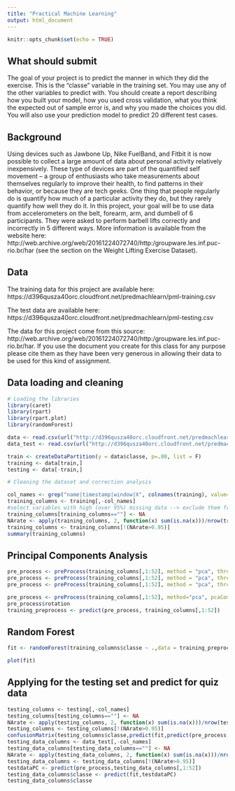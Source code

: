---
title: "Practical Machine Learning"
output: html_document
---

```{r setup, include=FALSE}
knitr::opts_chunk$set(echo = TRUE)
```

## What should submit

The goal of your project is to predict the manner in which they did the exercise. This is the “classe” variable in the training set. You may use any of the other variables to predict with. You should create a report describing how you built your model, how you used cross validation, what you think the expected out of sample error is, and why you made the choices you did. You will also use your prediction model to predict 20 different test cases.

## Background

Using devices such as Jawbone Up, Nike FuelBand, and Fitbit it is now possible to collect a large amount of data about personal activity relatively inexpensively. These type of devices are part of the quantified self movement – a group of enthusiasts who take measurements about themselves regularly to improve their health, to find patterns in their behavior, or because they are tech geeks. One thing that people regularly do is quantify how much of a particular activity they do, but they rarely quantify how well they do it. In this project, your goal will be to use data from accelerometers on the belt, forearm, arm, and dumbell of 6 participants. They were asked to perform barbell lifts correctly and incorrectly in 5 different ways. More information is available from the website here: http://web.archive.org/web/20161224072740/http:/groupware.les.inf.puc-rio.br/har (see the section on the Weight Lifting Exercise Dataset).

## Data

The training data for this project are available here: https://d396qusza40orc.cloudfront.net/predmachlearn/pml-training.csv

The test data are available here: https://d396qusza40orc.cloudfront.net/predmachlearn/pml-testing.csv

The data for this project come from this source: http://web.archive.org/web/20161224072740/http:/groupware.les.inf.puc-rio.br/har. If you use the document you create for this class for any purpose please cite them as they have been very generous in allowing their data to be used for this kind of assignment.

## Data loading and cleaning

```{r}
# Loading the libraries
library(caret)
library(rpart)
library(rpart.plot)
library(randomForest)

data <- read.csv(url("http://d396qusza40orc.cloudfront.net/predmachlearn/pml-training.csv"), na.strings=c("NA","#DIV/0!",""))
data_test <- read.csv(url("http://d396qusza40orc.cloudfront.net/predmachlearn/pml-testing.csv"), na.strings=c("NA","#DIV/0!",""))

train <- createDataPartition(y = data$classe, p=.80, list = F)
training <- data[train,]
testing <- data[-train,]

# Cleaning the dataset and correction analysis

col_names <- grep("name|timestamp|window|X", colnames(training), value=F) 
training_columns <- training[,-col_names]
#select variables with high (over 95%) missing data --> exclude them from the analysis
training_columns[training_columns==""] <- NA
NArate <- apply(training_columns, 2, function(x) sum(is.na(x)))/nrow(training_columns)
training_columns <- training_columns[!(NArate>0.95)]
summary(training_columns)
```

## Principal Components Analysis

```{r}
pre_process <- preProcess(training_columns[,1:52], method = "pca", thresh = .8) #12 components are required
pre_process <- preProcess(training_columns[,1:52], method = "pca", thresh = .9) #18 components are required
pre_process <- preProcess(training_columns[,1:52], method = "pca", thresh = .95) #25 components are required

pre_process <- preProcess(training_columns[,1:52], method="pca", pcaComp=25) 
pre_process$rotation
training_preprocess <- predict(pre_process, training_columns[,1:52])
```

## Random Forest

```{r}
fit <- randomForest(training_columns$classe ~ .,data = training_preprocess, do.trace=F)
```
```{r pressure, echo=FALSE}
plot(fit)
```

## Applying for the testing set and predict for quiz data

```{r}
testing_columns <- testing[,-col_names]
testing_columns[testing_columns==""] <- NA
NArate <- apply(testing_columns, 2, function(x) sum(is.na(x)))/nrow(testing_columns)
testing_columns <- testing_columns[!(NArate>0.95)]
confusionMatrix(testing_columns$classe,predict(fit,predict(pre_process,testing_columns[,1:52])))
testing_data_columns <- data_test[,-col_names]
testing_data_columns[testing_data_columns==""] <- NA
NArate <- apply(testing_data_columns, 2, function(x) sum(is.na(x)))/nrow(testing_data_columns)
testing_data_columns <- testing_data_columns[!(NArate>0.95)]
testdataPC <- predict(pre_process,testing_data_columns[,1:52])
testing_data_columns$classe <- predict(fit,testdataPC)
testing_data_columns$classe
```
